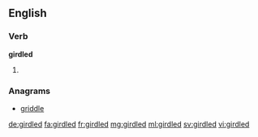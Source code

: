 ==English==

===Verb===
'''girdled'''

# {{past of|girdle}}

===Anagrams===
* [[griddle#English|griddle]]

[[de:girdled]]
[[fa:girdled]]
[[fr:girdled]]
[[mg:girdled]]
[[ml:girdled]]
[[sv:girdled]]
[[vi:girdled]]